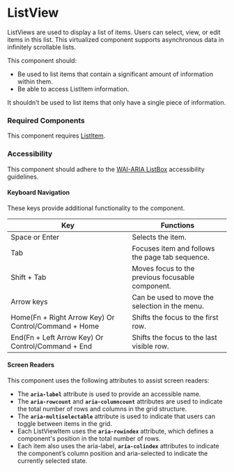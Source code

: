 <Meta title="Components/ListView/ListView" />

# ListView

ListViews are used to display a list of items. Users can select, view, or edit items in this list.
This virtualized component supports asynchronous data in infinitely scrollable lists. 

This component should:
- Be used to list items that contain a significant amount of information within them.
- Be able to access ListItem information.

It shouldn’t be used to list items that only have a single piece of information.

### Required Components

This component requires [ListItem](./?path=/docs/components-listitem--default).

### Accessibility

This component should adhere to the [WAI-ARIA ListBox](https://www.w3.org/WAI/ARIA/apg/patterns/listbox/) accessibility guidelines. 

#### Keyboard Navigation

These keys provide additional functionality to the component. 

| Key | Functions |
| ---- | ---- |
| Space or Enter | Selects the item. |
| Tab | Focuses item and follows the page tab sequence. |
| Shift + Tab | Moves focus to the previous focusable component. |
| Arrow keys | Can be used to move the selection in the menu.  |
| Home(Fn + Right Arrow Key) Or Control/Command + Home | Shifts the focus to the first row. |
| End(Fn + Left Arrow Key) Or Control/Command + End | Shifts the focus to the last visible row. |

#### Screen Readers

This component uses the following attributes to assist screen readers:
- The **`aria-label`** attribute is used to provide an accessible name.
- The **`aria-rowcount`**  and **`aria-columncount`**  attributes are used to indicate the total number of rows and columns in the grid structure. 
- The **`aria-multiselectable`**  attribute is used to indicate that users can toggle between items in the grid. 
- Each ListViewItem uses the **`aria-rowindex`**  attribute, which defines a component's position in the total number of rows. 
- Each item also uses the aria-label, **`aria-colindex`**  attributes to indicate the component’s column position and aria-selected to indicate the currently selected state.